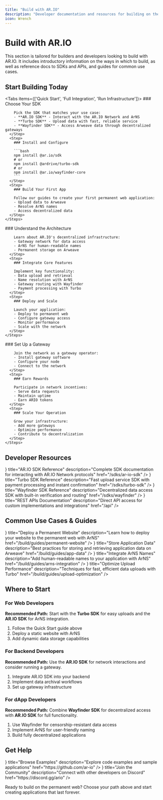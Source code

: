 ```yaml
---
title: "Build with AR.IO"
description: "Developer documentation and resources for building on the AR.IO ecosystem"
icon: Wrench
---
```



# Build with AR.IO

This section is tailored for builders and developers looking to build with AR.IO. It includes introductory information on the ways in which to build, as well as reference docs to SDKs and APIs, and guides for common use cases.

## Start Building Today

<Tabs items={['Quick Start', 'Full Integration', 'Run Infrastructure']}>
  <Tab value="Quick Start">
    <Steps>
      <Step>
        ### Choose Your SDK

        Pick the SDK that matches your use case:
        - **AR.IO SDK** - Interact with the AR.IO Network and ArNS
        - **Turbo SDK** - Upload data with fast, reliable service
        - **Wayfinder SDK** - Access Arweave data through decentralized gateways
      </Step>
      <Step>
        ### Install and Configure

        ```bash
        npm install @ar.io/sdk
        # or
        npm install @ardrive/turbo-sdk
        # or
        npm install @ar.io/wayfinder-core
        ```
      </Step>
      <Step>
        ### Build Your First App

        Follow our guides to create your first permanent web application:
        - Upload data to Arweave
        - Resolve ArNS names
        - Access decentralized data
      </Step>
    </Steps>
  </Tab>
  
  <Tab value="Full Integration">
    <Steps>
      <Step>
        ### Understand the Architecture

        Learn about AR.IO's decentralized infrastructure:
        - Gateway network for data access
        - ArNS for human-readable names
        - Permanent storage on Arweave
      </Step>
      <Step>
        ### Integrate Core Features

        Implement key functionality:
        - Data upload and retrieval
        - Name resolution with ArNS
        - Gateway routing with Wayfinder
        - Payment processing with Turbo
      </Step>
      <Step>
        ### Deploy and Scale

        Launch your application:
        - Deploy to permanent web
        - Configure gateway access
        - Monitor performance
        - Scale with the network
      </Step>
    </Steps>
  </Tab>
  
  <Tab value="Run Infrastructure">
    <Steps>
      <Step>
        ### Set Up a Gateway

        Join the network as a gateway operator:
        - Install gateway software
        - Configure your node
        - Connect to the network
      </Step>
      <Step>
        ### Earn Rewards

        Participate in network incentives:
        - Serve data requests
        - Maintain uptime
        - Earn ARIO tokens
      </Step>
      <Step>
        ### Scale Your Operation

        Grow your infrastructure:
        - Add more gateways
        - Optimize performance
        - Contribute to decentralization
      </Step>
    </Steps>
  </Tab>
</Tabs>

## Developer Resources

<Cards>
  <Card
    icon={<Image src="/ario.svg" alt="AR.IO SDK" width={24} height={24} />}
    title="AR.IO SDK Reference"
    description="Complete SDK documentation for interacting with AR.IO Network protocols"
    href="/sdks/ar-io-sdk"
  />
  <Card
    icon={<Image src="/turbo.svg" alt="Turbo SDK" width={24} height={24} />}
    title="Turbo SDK Reference"
    description="Fast upload service SDK with payment processing and instant confirmation"
    href="/sdks/turbo-sdk"
  />
  <Card
    icon={<Image src="/wayfinder.svg" alt="Wayfinder SDK" width={24} height={24} />}
    title="Wayfinder SDK Reference"
    description="Decentralized data access SDK with built-in verification and routing"
    href="/sdks/wayfinder"
  />
  <Card
    icon={<Code />}
    title="REST APIs Documentation"
    description="Direct API access for custom implementations and integrations"
    href="/api"
  />
</Cards>

## Common Use Cases & Guides

<Cards>
  <Card
    icon={<Rocket />}
    title="Deploy a Permanent Website"
    description="Learn how to deploy your website to the permanent web with ArNS"
    href="/build/guides/permanent-website"
  />
  <Card
    icon={<Database />}
    title="Store Application Data"
    description="Best practices for storing and retrieving application data on Arweave"
    href="/build/guides/app-data"
  />
  <Card
    icon={<Network />}
    title="Integrate ArNS Names"
    description="Add human-readable names to your application with ArNS"
    href="/build/guides/arns-integration"
  />
  <Card
    icon={<Zap />}
    title="Optimize Upload Performance"
    description="Techniques for fast, efficient data uploads with Turbo"
    href="/build/guides/upload-optimization"
  />
</Cards>

## Where to Start

### For Web Developers
**Recommended Path:** Start with the **Turbo SDK** for easy uploads and the **AR.IO SDK** for ArNS integration.

1. Follow the Quick Start guide above
2. Deploy a static website with ArNS
3. Add dynamic data storage capabilities

### For Backend Developers
**Recommended Path:** Use the **AR.IO SDK** for network interactions and consider running a gateway.

1. Integrate AR.IO SDK into your backend
2. Implement data archival workflows
3. Set up gateway infrastructure

### For dApp Developers
**Recommended Path:** Combine **Wayfinder SDK** for decentralized access with **AR.IO SDK** for full functionality.

1. Use Wayfinder for censorship-resistant data access
2. Implement ArNS for user-friendly naming
3. Build fully decentralized applications

## Get Help

<Cards>
  <Card
    icon={<BookOpen />}
    title="Browse Examples"
    description="Explore code examples and sample applications"
    href="https://github.com/ar-io"
  />
  <Card
    icon={<Network />}
    title="Join the Community"
    description="Connect with other developers on Discord"
    href="https://discord.gg/ario"
  />
</Cards>

Ready to build on the permanent web? Choose your path above and start creating applications that last forever.
